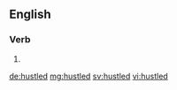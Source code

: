==English==

===Verb===
{{head|en|verb form}}

# {{en-past of|hustle}}

[[de:hustled]]
[[mg:hustled]]
[[sv:hustled]]
[[vi:hustled]]